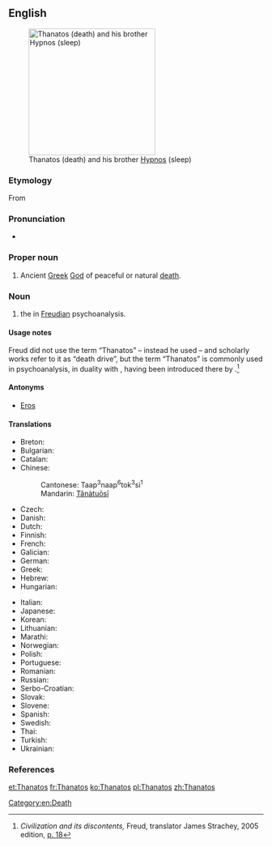==English==
{{wikipedia}}
[[Image:Waterhouse-sleep and his half-brother death-1874.jpg|thumb|250px|right|Thanatos (death) and his brother [[Hypnos]] (sleep)]]

===Etymology===
From {{etyl|grc}} {{term|Θάνατος|lang=grc|tr=Thánatos|sc=polytonic}}

===Pronunciation===
* {{IPA|/ˈθænəˌtos/}}

===Proper noun===
{{en-proper noun}}

# {{Greek god}} Ancient [[Greek]] [[God]] of peaceful or natural [[death]].

===Noun===
{{en-noun|-}}

# {{psychoanalysis}} the {{w|death drive}} in [[Freudian]] psychoanalysis.

====Usage notes====
Freud did not use the term “Thanatos” – instead he used {{term|Todestrieb||death drive|lang=de}} – and scholarly works refer to it as “death drive”, but the term “Thanatos” is commonly used in psychoanalysis, in duality with {{term|Eros}}, having been introduced there by {{w|Paul Federn}}.<ref>''Civilization and its discontents,'' Freud, translator James Strachey, 2005 edition, [http://books.google.com/books?id=AW3z38T3u7YC&pg=PA18&dq=Thanatos p. 18]</ref>

====Antonyms====
* {{sense|death drive}} [[Eros]] {{qualifier|life drive}}

====Translations====
{{trans-top|Thanatos, the god of death}}
* Breton: {{t-|br|Thanatos|m|xs=Breton}}
* Bulgarian: {{t|bg|Танатос|m|tr=Tanatos}}
* Catalan: {{t|ca|Tànatos|m}}
* Chinese: {{t|cmn|塔納托斯|sc=Hani}}
*: Cantonese: Taap<sup>3</sup>naap<sup>6</sup>tok<sup>3</sup>si<sup>1</sup>
*: Mandarin: [[Tǎnàtuōsī]]
* Czech: {{t-|cs|Thanatos|m}}
* Danish: {{t-|da|Thanatos}}
* Dutch: {{t-|nl|Thanatos}}
* Finnish: {{t-|fi|Thanatos}}
* French: {{t+|fr|Thanatos|m}}
* Galician: {{t|gl|Tánatos|m|xs=Galician}}
* German: {{t-|de|Thanatos|m}}
* Greek: {{t-|el|Θάνατος|m|tr=Thánatos}}
* Hebrew: {{t|he|תנטוס}}
* Hungarian: {{t-|hu|Thanatosz}}
{{trans-mid}}
* Italian: {{t|it|Tanato|m}}
* Japanese: {{t|ja|タナトス|tr=Tanatosu}}
* Korean: {{t+|ko|타나토스|tr=tanatos|sc=Hang}}
* Lithuanian: {{t|lt|Tanatas|m|xs=Lithuanian}}
* Marathi: {{t|mr|थानाटोस|tr=thānāṭosa|sc=Deva}}
* Norwegian: {{t-|no|Thanatos}}
* Polish: {{t|pl|Tanatos|m}}
* Portuguese: {{t|pt|Tânatos|m}}
* Romanian: {{t-|ro|Thanatos|m}}
* Russian: {{t|ru|Танатос|m|tr=Tanatos}}
* Serbo-Croatian: {{t|sh|Tanatos|m}}
* Slovak: {{t|sk|Tanatos|m}}
* Slovene: {{t|sl|Tanatos|m}}
* Spanish: {{t|es|Tánatos|m}}
* Swedish: {{t-|sv|Thanatos}}
* Thai: {{t|th|ทานาทอส}}
* Turkish: {{t-|tr|Thanatos}}
* Ukrainian: {{t|uk|Танатос|m|tr=Tanatos|xs=Ukrainian}}
{{trans-bottom}}

===References===
<references/>

[[Category:en:Death]]

[[et:Thanatos]]
[[fr:Thanatos]]
[[ko:Thanatos]]
[[pl:Thanatos]]
[[zh:Thanatos]]